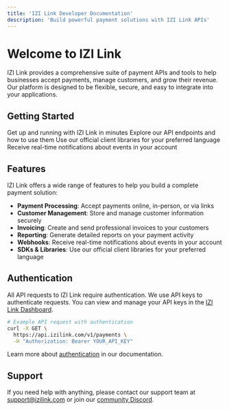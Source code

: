 ```yaml
---
title: 'IZI Link Developer Documentation'
description: 'Build powerful payment solutions with IZI Link APIs'
---
```


# Welcome to IZI Link

IZI Link provides a comprehensive suite of payment APIs and tools to help businesses accept payments, manage customers, and grow their revenue. Our platform is designed to be flexible, secure, and easy to integrate into your applications.

## Getting Started

<CardGroup cols={2}>
  <Card title="Quickstart" icon="bolt" href="/quickstart">
    Get up and running with IZI Link in minutes
  </Card>
  <Card title="API Reference" icon="code" href="/api-reference/overview">
    Explore our API endpoints and how to use them
  </Card>
  <Card title="SDKs & Libraries" icon="book" href="/sdks/overview">
    Use our official client libraries for your preferred language
  </Card>
  <Card title="Webhooks" icon="webhook" href="/webhooks/overview">
    Receive real-time notifications about events in your account
  </Card>
</CardGroup>

## Features

IZI Link offers a wide range of features to help you build a complete payment solution:

- **Payment Processing**: Accept payments online, in-person, or via links
- **Customer Management**: Store and manage customer information securely
- **Invoicing**: Create and send professional invoices to your customers
- **Reporting**: Generate detailed reports on your payment activity
- **Webhooks**: Receive real-time notifications about events in your account
- **SDKs & Libraries**: Use our official client libraries for your preferred language

## Authentication

All API requests to IZI Link require authentication. We use API keys to authenticate requests. You can view and manage your API keys in the [IZI Link Dashboard](https://app.izilink.com).

```bash
# Example API request with authentication
curl -X GET \
  https://api.izilink.com/v1/payments \
  -H "Authorization: Bearer YOUR_API_KEY"
```

Learn more about [authentication](/authentication) in our documentation.

## Support

If you need help with anything, please contact our support team at [support@izilink.com](mailto:support@izilink.com) or join our [community Discord](https://discord.gg/izilink). 